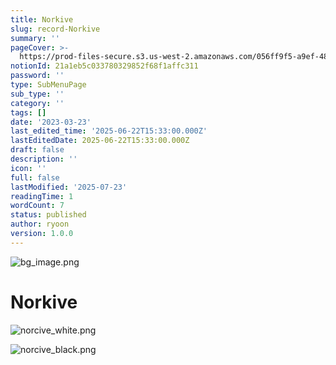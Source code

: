 ```yaml
---
title: Norkive
slug: record-Norkive
summary: ''
pageCover: >-
  https://prod-files-secure.s3.us-west-2.amazonaws.com/056ff9f5-a9ef-486f-8acb-9eef51d06a2d/55a37539-09f5-404b-b90d-d3c58374c693/bg_image.png?X-Amz-Algorithm=AWS4-HMAC-SHA256&X-Amz-Content-Sha256=UNSIGNED-PAYLOAD&X-Amz-Credential=ASIAZI2LB466YDSZW2W3%2F20250723%2Fus-west-2%2Fs3%2Faws4_request&X-Amz-Date=20250723T173140Z&X-Amz-Expires=3600&X-Amz-Security-Token=IQoJb3JpZ2luX2VjEPL%2F%2F%2F%2F%2F%2F%2F%2F%2F%2FwEaCXVzLXdlc3QtMiJIMEYCIQD5hCcOg%2BNLXb9TY4MD2N0Bx0kFO%2FleFXJjkdsDSWwkuQIhAMtnyuTi9tUhGZFpvwvg5j%2FquNsOF9GnJWR9J6LReH3bKv8DCBoQABoMNjM3NDIzMTgzODA1IgwXNIwOLIy010fBjfUq3APVu57mvkfCIN2kJ05gp1CpdyhVUB9uuurUNZbO6CteEEyzlfY1NXRIylKRZb6wG8%2BoF0LcPjJk%2F4MsOWYyLN7qhcWTHFN4vyUd2CGGu6MZfDqsN32rqKGvvV66V2a1gWlKS1xmPuDVWZLejMFikW5bVYOMrzCzJjPkt%2F49xx%2B6%2BGo7Ae0X8AoBU4LZRMXuDRvlWHecqENf584XCylFEevhHqFFXeIC8Uv3TtWGazNen3zMa%2B0Q2QhZhTCuXHthdzVMHudkq4uJE1eP3bDAPp%2BMY5qge8R%2BYOvcQnZH5noqJrm5Ejz%2F8a6hjUuVENJz0%2BgguNUwd2%2BMOTk98X9rcF94Dyk9Y9w6BI1kgIDlx1L43sSHrE0sBn93Wsdog9xGnF3bmqoIdjYPpfN0MH980H%2BOBCbVEc20gZ8j31mwPmtDgle870gbx89QnB54tLN1JLo%2BwTCZhQ7rdfATwHVpALImFBZ7PzKPCWIV8nqsp%2B1Qpf66RiJJPvYvtI%2BryUJnGXne7aHP4ZskY8bEYNfN4Tw%2FNCf2L0XS7VtsabOpfz34ZpmeWfnqVzt7UEysgK%2Fj4WRRoXGL7%2FncpYBHYgiy9IhRXlpkkEXmTOpa7772q1bEJ%2BTgAiQyBHEAIaVNlTCntYTEBjqkAeUA%2FtSNmPmV9p87kxiXQ1N3ujJ0QEHjUkdsU6zSLZQonZ4X3lplnT3HyGCUvrMSaF3uF2zcN%2FEpKN%2FJ5nDl9%2Bxdye2FlrwBdyr%2BtuYhiDZINjpF5wMR%2FBcpQIo%2FhhYUADZiaBex2G39Kpe4E4%2Bcj7noSd4hXJQEicYj%2BXpYy7C7IPaEHgCfMS6BZg0mQ%2F%2BXFUtJ6z3QJvWJPffctX0i%2F3TMdKdl&X-Amz-Signature=97352a9c4ea0c652bf95ab88a4b378a3a1ec0440eb8575a9e3c22dd547a163b1&X-Amz-SignedHeaders=host&x-amz-checksum-mode=ENABLED&x-id=GetObject
notionId: 21a1eb5c033780329852f68f1affc311
password: ''
type: SubMenuPage
sub_type: ''
category: ''
tags: []
date: '2023-03-23'
last_edited_time: '2025-06-22T15:33:00.000Z'
lastEditedDate: 2025-06-22T15:33:00.000Z
draft: false
description: ''
icon: ''
full: false
lastModified: '2025-07-23'
readingTime: 1
wordCount: 7
status: published
author: ryoon
version: 1.0.0
---
```


![bg_image.png](https://prod-files-secure.s3.us-west-2.amazonaws.com/056ff9f5-a9ef-486f-8acb-9eef51d06a2d/e2f9c584-588c-4b3b-a275-4a207a16b839/bg_image.png?X-Amz-Algorithm=AWS4-HMAC-SHA256&X-Amz-Content-Sha256=UNSIGNED-PAYLOAD&X-Amz-Credential=ASIAZI2LB466UQPZN55C%2F20250723%2Fus-west-2%2Fs3%2Faws4_request&X-Amz-Date=20250723T173259Z&X-Amz-Expires=3600&X-Amz-Security-Token=IQoJb3JpZ2luX2VjEPL%2F%2F%2F%2F%2F%2F%2F%2F%2F%2FwEaCXVzLXdlc3QtMiJGMEQCIFtBclbq5o83GO9LAI2fKfT0qxNC6a48rONb18TxhQ0OAiAfrr6xv5Z7zlwBRoWh5Al%2B8jUHzrYzbnmomfooTPr2Uir%2FAwgaEAAaDDYzNzQyMzE4MzgwNSIM%2BwJZUzNTg1ndhtUlKtwD%2FPeFgBFrRIHHm6ZlYjLU2bJ8MX3XCTewpdh4Mg3qOCHA3grC8%2FPPQ2DzO19InO7My1wz2oBFGC%2BpA6WiO2MA4F37TPxrRCBlYapZumTMQo%2F%2FqQlj8XTkVRBjn2XF1Z76meO%2BDXLPSA7pyAbkTyJurPvEtLaagA5oyjSLb8kG2u0K1Sr%2FG%2BTWnB8FLB9UezzkDmGo00aKksBeKIXDcsBwHuNnnrpRxnZ7aSQrEMBE3%2BmmvqGV6AIiBQ4hQqOkPrfGYtuUoB7utCG3orTDl4bUucg1AlItfLXkln8yqVOYmfVOPIW%2Fj8p559p%2F30HrXvUnfzyoTcGCg1A4woZlFmOUqxJ%2BLJuKmVUOVjtZkYqI7nntrudEERR25s7ChIrldNTC62LJqzlnqUFq5POfji2fPWlsNMvcLQlSIl7JvhP8AOxqqvwiJ4VoLr%2FnUxf4BcYttcrcIitaLrJCLmp4sF7QU2NM5oWeKjpb0C3OvTaH0r29tcDSakxOpAIY%2FnMpOD3TXoJ%2Bq8xKzYXNVFjGA9xQIiSGYgIO9TTLc6zql8DBwBLi4ZheeGUKp5JGwcBYlKwjrt6JnasPYrERPWEEzwsnEj0enTLjLEoQnsb8xbn8QTkoKSKEj0FxcLUbYmYwv7SExAY6pgFZZdhR0yQx9PYgEHDzxa9GxAzLXseVEGc9w6TmRcLnfypgJ%2FUFCjJa7NpV0MxZQnE9pCRMKqwlwkr8rLNOo2M4hFqGJSg8TTL%2BAlP7Q9mEShOaFX3D69XHinAiEdKeln6npPkH1Sxagr%2FMRC%2F8uhvZPvchnZ9p3X7ELWFsTNn792d535e%2FLRGiK6NOtBFo0O65ktdtO6KhuSnJ8Gk3QvULYoTNYN7F&X-Amz-Signature=595e50656fe0880b4fc711a1ffed9a3d5fbd95a0bfef71e7f9f362d7a7fe31ed&X-Amz-SignedHeaders=host&x-amz-checksum-mode=ENABLED&x-id=GetObject)


# Norkive


![norcive_white.png](https://prod-files-secure.s3.us-west-2.amazonaws.com/056ff9f5-a9ef-486f-8acb-9eef51d06a2d/582bea11-8dc2-4dcb-be19-021bb116d2ac/norcive_white.png?X-Amz-Algorithm=AWS4-HMAC-SHA256&X-Amz-Content-Sha256=UNSIGNED-PAYLOAD&X-Amz-Credential=ASIAZI2LB466UQPZN55C%2F20250723%2Fus-west-2%2Fs3%2Faws4_request&X-Amz-Date=20250723T173259Z&X-Amz-Expires=3600&X-Amz-Security-Token=IQoJb3JpZ2luX2VjEPL%2F%2F%2F%2F%2F%2F%2F%2F%2F%2FwEaCXVzLXdlc3QtMiJGMEQCIFtBclbq5o83GO9LAI2fKfT0qxNC6a48rONb18TxhQ0OAiAfrr6xv5Z7zlwBRoWh5Al%2B8jUHzrYzbnmomfooTPr2Uir%2FAwgaEAAaDDYzNzQyMzE4MzgwNSIM%2BwJZUzNTg1ndhtUlKtwD%2FPeFgBFrRIHHm6ZlYjLU2bJ8MX3XCTewpdh4Mg3qOCHA3grC8%2FPPQ2DzO19InO7My1wz2oBFGC%2BpA6WiO2MA4F37TPxrRCBlYapZumTMQo%2F%2FqQlj8XTkVRBjn2XF1Z76meO%2BDXLPSA7pyAbkTyJurPvEtLaagA5oyjSLb8kG2u0K1Sr%2FG%2BTWnB8FLB9UezzkDmGo00aKksBeKIXDcsBwHuNnnrpRxnZ7aSQrEMBE3%2BmmvqGV6AIiBQ4hQqOkPrfGYtuUoB7utCG3orTDl4bUucg1AlItfLXkln8yqVOYmfVOPIW%2Fj8p559p%2F30HrXvUnfzyoTcGCg1A4woZlFmOUqxJ%2BLJuKmVUOVjtZkYqI7nntrudEERR25s7ChIrldNTC62LJqzlnqUFq5POfji2fPWlsNMvcLQlSIl7JvhP8AOxqqvwiJ4VoLr%2FnUxf4BcYttcrcIitaLrJCLmp4sF7QU2NM5oWeKjpb0C3OvTaH0r29tcDSakxOpAIY%2FnMpOD3TXoJ%2Bq8xKzYXNVFjGA9xQIiSGYgIO9TTLc6zql8DBwBLi4ZheeGUKp5JGwcBYlKwjrt6JnasPYrERPWEEzwsnEj0enTLjLEoQnsb8xbn8QTkoKSKEj0FxcLUbYmYwv7SExAY6pgFZZdhR0yQx9PYgEHDzxa9GxAzLXseVEGc9w6TmRcLnfypgJ%2FUFCjJa7NpV0MxZQnE9pCRMKqwlwkr8rLNOo2M4hFqGJSg8TTL%2BAlP7Q9mEShOaFX3D69XHinAiEdKeln6npPkH1Sxagr%2FMRC%2F8uhvZPvchnZ9p3X7ELWFsTNn792d535e%2FLRGiK6NOtBFo0O65ktdtO6KhuSnJ8Gk3QvULYoTNYN7F&X-Amz-Signature=38d95b0e4ca9239df54b6a17c4c8a77c0e8ab70f6c386a2f2259aa672e9ca6e5&X-Amz-SignedHeaders=host&x-amz-checksum-mode=ENABLED&x-id=GetObject)


![norcive_black.png](https://prod-files-secure.s3.us-west-2.amazonaws.com/056ff9f5-a9ef-486f-8acb-9eef51d06a2d/696c16d7-1c34-4325-ba04-b805d4e069cf/norcive_black.png?X-Amz-Algorithm=AWS4-HMAC-SHA256&X-Amz-Content-Sha256=UNSIGNED-PAYLOAD&X-Amz-Credential=ASIAZI2LB466UQPZN55C%2F20250723%2Fus-west-2%2Fs3%2Faws4_request&X-Amz-Date=20250723T173259Z&X-Amz-Expires=3600&X-Amz-Security-Token=IQoJb3JpZ2luX2VjEPL%2F%2F%2F%2F%2F%2F%2F%2F%2F%2FwEaCXVzLXdlc3QtMiJGMEQCIFtBclbq5o83GO9LAI2fKfT0qxNC6a48rONb18TxhQ0OAiAfrr6xv5Z7zlwBRoWh5Al%2B8jUHzrYzbnmomfooTPr2Uir%2FAwgaEAAaDDYzNzQyMzE4MzgwNSIM%2BwJZUzNTg1ndhtUlKtwD%2FPeFgBFrRIHHm6ZlYjLU2bJ8MX3XCTewpdh4Mg3qOCHA3grC8%2FPPQ2DzO19InO7My1wz2oBFGC%2BpA6WiO2MA4F37TPxrRCBlYapZumTMQo%2F%2FqQlj8XTkVRBjn2XF1Z76meO%2BDXLPSA7pyAbkTyJurPvEtLaagA5oyjSLb8kG2u0K1Sr%2FG%2BTWnB8FLB9UezzkDmGo00aKksBeKIXDcsBwHuNnnrpRxnZ7aSQrEMBE3%2BmmvqGV6AIiBQ4hQqOkPrfGYtuUoB7utCG3orTDl4bUucg1AlItfLXkln8yqVOYmfVOPIW%2Fj8p559p%2F30HrXvUnfzyoTcGCg1A4woZlFmOUqxJ%2BLJuKmVUOVjtZkYqI7nntrudEERR25s7ChIrldNTC62LJqzlnqUFq5POfji2fPWlsNMvcLQlSIl7JvhP8AOxqqvwiJ4VoLr%2FnUxf4BcYttcrcIitaLrJCLmp4sF7QU2NM5oWeKjpb0C3OvTaH0r29tcDSakxOpAIY%2FnMpOD3TXoJ%2Bq8xKzYXNVFjGA9xQIiSGYgIO9TTLc6zql8DBwBLi4ZheeGUKp5JGwcBYlKwjrt6JnasPYrERPWEEzwsnEj0enTLjLEoQnsb8xbn8QTkoKSKEj0FxcLUbYmYwv7SExAY6pgFZZdhR0yQx9PYgEHDzxa9GxAzLXseVEGc9w6TmRcLnfypgJ%2FUFCjJa7NpV0MxZQnE9pCRMKqwlwkr8rLNOo2M4hFqGJSg8TTL%2BAlP7Q9mEShOaFX3D69XHinAiEdKeln6npPkH1Sxagr%2FMRC%2F8uhvZPvchnZ9p3X7ELWFsTNn792d535e%2FLRGiK6NOtBFo0O65ktdtO6KhuSnJ8Gk3QvULYoTNYN7F&X-Amz-Signature=acfc81f5f9d451e9ae80ad1ad4a5107a364af34cab14b777d1b2bc3b0ee52aba&X-Amz-SignedHeaders=host&x-amz-checksum-mode=ENABLED&x-id=GetObject)

